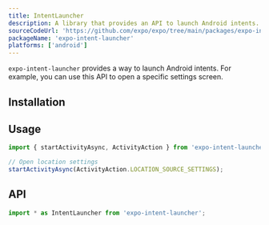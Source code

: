 ```yaml
---
title: IntentLauncher
description: A library that provides an API to launch Android intents.
sourceCodeUrl: 'https://github.com/expo/expo/tree/main/packages/expo-intent-launcher'
packageName: 'expo-intent-launcher'
platforms: ['android']
---
```



`expo-intent-launcher` provides a way to launch Android intents. For example, you can use this API to open a specific settings screen.

## Installation

<APIInstallSection />

## Usage

```ts
import { startActivityAsync, ActivityAction } from 'expo-intent-launcher';

// Open location settings
startActivityAsync(ActivityAction.LOCATION_SOURCE_SETTINGS);
```

## API

```js
import * as IntentLauncher from 'expo-intent-launcher';
```

<APISection packageName="expo-intent-launcher" apiName="IntentLauncher" />
